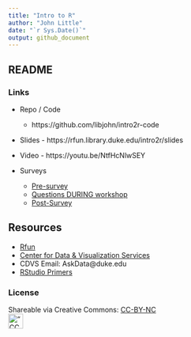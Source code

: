 ```yaml
---
title: "Intro to R"
author: "John Little"
date: "`r Sys.Date()`"
output: github_document
---
```

<!-- Edit the README.Rmd.  Readme.md is auto genererated --> 

## README

### Links

- Repo / Code

    - https://github.com/libjohn/intro2r-code
    
- Slides - https://rfun.library.duke.edu/intro2r/slides

- Video - https://youtu.be/NtfHcNlwSEY

- Surveys

    - [Pre-survey](https://forms.gle/kdgTR9dFPz9KnuLr8)
    - [Questions DURING workshop](https://docs.google.com/document/d/1ByiMj64yTJjSOzx8-2NFIoIyL2ZRH73-KuqEnBtSCFw/edit?usp=sharing)
    - [Post-Survey](https://forms.gle/f4J221htDEsBKdp56)
    
## Resources

- [Rfun](https://rfun.library.duke.edu/)
- [Center for Data & Visualization Services](https://library.duke.edu/data/)
- CDVS Email:  AskData@duke.edu
- [RStudio Primers](https://rstudio.cloud/learn/primers/)


### License


Shareable via Creative Commons: [CC-BY-NC](https://creativecommons.org/licenses/by-nc/4.0/)<br> !["CC BY-NC"](images/by-nc.png){height=30px}
